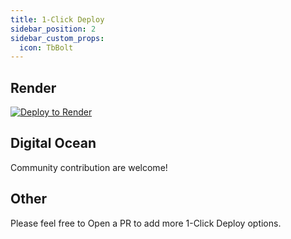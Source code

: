```yaml
---
title: 1-Click Deploy
sidebar_position: 2
sidebar_custom_props:
  icon: TbBolt
---
```




## Render

[![Deploy to Render](https://render.com/images/deploy-to-render-button.svg)](https://render.com/deploy?repo=https://github.com/twentyhq/twenty)

## Digital Ocean

Community contribution are welcome!

## Other

Please feel free to Open a PR to add more 1-Click Deploy options.